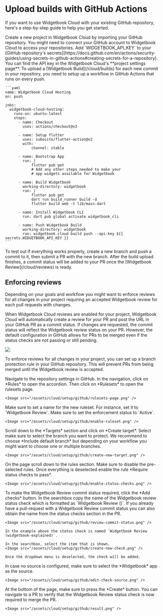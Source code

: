 # Upload builds with GitHub Actions 

If you want to use Widgetbook Cloud with your existing GitHub repository, here's a step-by-step guide to help you get started.

<Steps>
  <Step title="Setup Widgetbook Cloud Project">
    Create a new project in Widgetbook Cloud by importing your GitHub repository.
    You might need to connect your GitHub account to Widgetbook Cloud to access your repositories.
  </Step>
  
  <Step title="Add API Key as a Secret">
    Add `WIDGETBOOK_API_KEY` to your [GitHub repository's secrets](https://docs.github.com/en/actions/security-guides/using-secrets-in-github-actions#creating-secrets-for-a-repository). You can find the API key in the Widgetbook Cloud's **project settings page**.
  </Step>

  <Step title="Create GitHub Actions Workflow">
    To upload a [Widgetbook Build](/cloud/builds) for each new commit in your repository, you need to setup up a workflow in GitHub Actions that runs on every push.

    ```yaml
    name: Widgetbook Cloud Hosting
    on: push

    jobs:
      widgetbook-cloud-hosting:
        runs-on: ubuntu-latest
        steps:
          - name: Checkout
            uses: actions/checkout@v3

          - name: Setup flutter
            uses: subosito/flutter-action@v2
            with:
                channel: stable

          - name: Bootstrap App
            run: |
                flutter pub get
                # Add any other steps needed to make your
                # app widgets available for Widgetbook

          - name: Build Widgetbook
            working-directory: widgetbook
            run: |
                flutter pub get
                dart run build_runner build -d
                flutter build web -t lib/main.dart

          - name: Install Widgetbook CLI
            run: dart pub global activate widgetbook_cli

          - name: Push Widgetbook Build
            working-directory: widgetbook
            run: widgetbook cloud build push --api-key ${{ secrets.WIDGETBOOK_API_KEY }}
    ```

  </Step>

  <Step title="Create a Pull Request">
    To test out if everything works properly, create a new branch and push a commit to it, then submit a PR with the new branch.
    After the build upload finishes, a commit status will be added to your PR once the [Widgetbook Review](/cloud/reviews) is ready.
  </Step>

</Steps>

## Enforcing reviews

Depending on your goals and workflow you might want to enforce reviews for all changes in your project requiring an accepted Widgetbook review for each pull requests with changes.

When Widgetbook Cloud reviews are enabled for your project, Widgetbook Cloud will automatically create a review for your PR and post the URL in your GitHub PR as a commit status. 
If changes are requested, the commit status will reflect the Widgetbook review status on your PR.
However, the default configuration in GitHub allows for PRs to be merged even if the status checks are not passing or still pending.

<Image 
  caption="Example of a pending review not blocking the merge of the PR." 
  src="/assets/cloud/setup/github/unblocked-review.png" 
/>

To enforce reviews for all changes in your project, you can set up a branch protection rule in your GitHub repository. 
This will prevent PRs from being merged until the Widgetbook review is accepted.

<Steps>
  <Step title="Open the rulesets settings page">
    Navigate to the repository settings in GitHub.
    In the navigation, click on *Rules* to open the accordion. 
    Then click on *Rulesets* to open the rulesets page.

    <Image src="/assets/cloud/setup/github/rulesets-page.png" />
  </Step>
  <Step title="Set name">
    Make sure to set a name for the new ruleset. 
    For instance, set it to `Widgetbook Review`.
  </Step>
  <Step title="Activate rulet">
    Make sure to set the enforcement status to `Active`.

    <Image src="/assets/cloud/setup/github/enable-ruleset.png" />
  </Step>
  <Step title="Create new target">
    Scroll down to the *Targets* section and click on *Create target*.
    Select make sure to select the branch you want to protect.
    We recommend to choose *Include default branch* but depending on your workflow you might want to choose one or multiple branches.

    <Image src="/assets/cloud/setup/github/create-new-target.png" />
  </Step>
  <Step title="Require status checks to pass">
    On the page scroll down to the rules section.
    Make sure to disable the pre-selected rules. 
    Once everything is deselected enable the rule *Require status checks to pass*. 

    <Image src="/assets/cloud/setup/github/enable-status-checks.png" />
  </Step>
    <Step title="Add Widgetbook status check">
    To make the Widgetbook Review commit status required, click the *Add checks* button.
    In the searchbox copy the name of the Widgetbook review status check which is formatted as `Widgetbook Review (<widgetbook-project-name>)`.
    If you already have a pull-request with a Widgetbook Review commit status you can also obtain the name from the status checks section in the PR.

    <Image src="/assets/cloud/setup/github/review-commit-status.png" />

    In the example above the status check is named `Widgetbook Review (widgetbook-explained)`.

    In the searchbox, select the item that is shown.
    <Image src="/assets/cloud/setup/github/create-new-check.png" />

    Once the dropdown menu is deselected, the check will be added.
  </Step>
  <Step title="Add a check source">
    In case no source is configured, make sure to select the *Widgetbook* app as the source.

    <Image src="/assets/cloud/setup/github/edit-check-source.png" />
  </Step>
  <Step title="Create the branch ruleset">
    At the bottom of the page, make sure to press the *Create* button. 
  </Step>
  <Step title="Verify ruleset">
    You can navigate to a PR to verify that the Widgetbook Review status check is now required to merge the PR.

    <Image src="/assets/cloud/setup/github/result.png" />
  </Step>
</Steps>